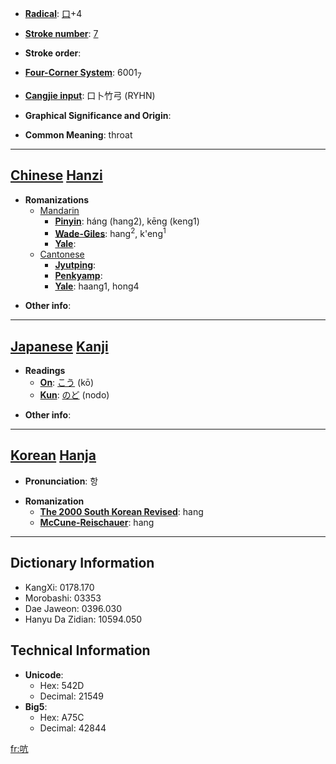 * '''[[Wiktionary:Chinese radical index| Radical]]''': [[Wiktionary:Chinese radical index 口|口]]+4

* '''[[Wiktionary:Chinese total strokes index|Stroke number]]''': [[Wiktionary:Chinese total strokes index 7|7]]

* '''Stroke order''': 

* '''[[Wiktionary:Chinese four corner index|Four-Corner System]]''': 6001<sub>7</sub>

* '''[[Wiktionary:Chinese Cangjie index|Cangjie input]]''': 口卜竹弓 (RYHN)

* '''Graphical Significance and Origin''': 

* '''Common Meaning''': throat

----

== [[Chinese]] [[Hanzi]] ==

* '''Romanizations'''
** [[Mandarin]]
*** '''[[Pinyin]]''': háng (hang2), kēng (keng1)
*** '''[[Wade-Giles]]''': hang<sup>2</sup>, k'eng<sup>1</sup>
*** '''[[Yale]]''': 
**[[Cantonese]]
***'''[[Jyutping]]''':
***'''[[Penkyamp]]''': 
***'''[[Yale]]''': haang1, hong4

* '''Other info''': 

----

== [[Japanese]] [[Kanji]] ==

* '''Readings'''
** '''[[On]]''': [[こう]] (kō)
** '''[[Kun]]''': [[のど]] (nodo)

* '''Other info''':  

----

== [[Korean]] [[Hanja]] ==

* '''Pronunciation''': 항

* '''Romanization'''
** '''[[The 2000 South Korean Revised Romanization|The 2000 South Korean Revised]]''': hang
** '''[[McCune-Reischauer]]''': hang

----

== Dictionary Information ==

* KangXi: 0178.170
* Morobashi: 03353
* Dae Jaweon: 0396.030
* Hanyu Da Zidian: 10594.050

== Technical Information ==

* '''Unicode''':
** Hex: 542D
** Decimal: 21549
* '''Big5''':
** Hex: A75C
** Decimal: 42844

[[fr:吭]]